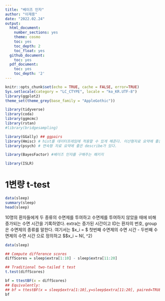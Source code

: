 ```yaml
---
title: "베이즈 인자"
author: "이재용"
date: "2022.02.24"
output:
  html_document:
    number_sections: yes
    theme: cosmo
    toc: yes
    toc_depth: 2
    toc_float: yes
  github_document: 
    toc: yes
  pdf_document:
    toc: yes
    toc_depth: '2'
---
```


```r
knitr::opts_chunk$set(echo = TRUE, cache = FALSE, error=TRUE)
Sys.setlocale(category = "LC_CTYPE", locale = "ko_KR.UTF-8")
library(ggplot2)
theme_set(theme_grey(base_family = "AppleGothic"))
```

```r
library(tidyverse)
library(coda)
library(ggmcmc)
library(rstan)
#library(bridgesampling)

library(GGally) ## ggpairs
library(Hmisc) # hist를 데이터프레임에 적용할 수 있게 해준다. 이산형자료 요약에 좋은 describe가 있다. 
library(psych) # 연속형 자료 요약에 좋은 describe가 있다. 

library(BayesFactor) #베이즈 인자를 구해주는 패키지 

library(ISLR)
```


# 1변량 t-test 
```r
data(sleep)
summary(sleep)
head(sleep)
```
10명의 환자들에게 두 종류의 수면제를 투여하고 수면제를 투여하지 않았을 때에 비해 증가되는 수면 시간을 기록하였다. extra는 증가된 시간이고 ID는 환자의 번호, group은  수면제의 종류를 말한다. 여기서는 
$x_i = $ 첫번째 수면제의 수면 시간 - 두번째 수면제의 수면 시간
으로 정의하고 
$$x_i ~ N(\mu, \sigma^2)
```r
data(sleep)

## Compute difference scores
diffScores = sleep$extra[1:10] - sleep$extra[11:20]

## Traditional two-tailed t test
t.test(diffScores)

```


```r
bf = ttestBF(x = diffScores)
## Equivalently:
## bf = ttestBF(x = sleep$extra[1:10],y=sleep$extra[11:20], paired=TRUE)
bf

```


